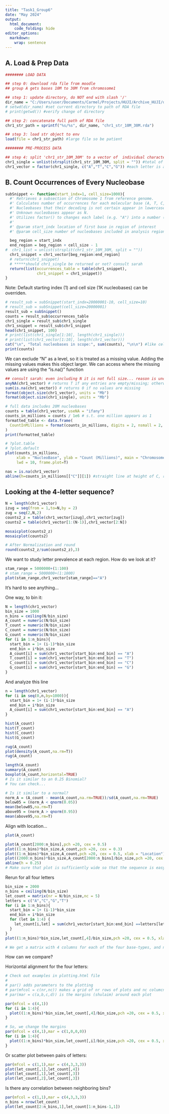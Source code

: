 ```yaml
---
title: "Task1_Group6"
date: "May 2024"
output:
  html_document:
    code_folding: hide
editor_options: 
  markdown: 
    wrap: sentence
---
```


## A. Load & Prep Data

```r
######## LOAD DATA

## step 0: download rda file from moodle 
## group A gets bases 10M to 30M from chromosome1

## step 1: update directory, do NOT end with slash '/'
dir_name = "C:/Users/user/Documents/Carmel/Projects/HUJI/Archive_HUJI/data-analysis-genomics"
# setwd(dir_name) #set current directory to path of RDA file
# print(getwd()) #verify change of directory

## step 2: concatenate full path of RDA file
chr1_str_path = sprintf("%s/%s", dir_name, "chr1_str_10M_30M.rda") 

## step 3: load str object to env
load(file = chr1_str_path) #large file so be patient
```

```r

######## PRE-PROCESS DATA

## step 4: split 'chr1_str_10M_30M' to a vector of  individual characters
chr1_single = unlist(strsplit(chr1_str_10M_30M, split = "")) #total of 20M bases
chr1_vector = factor(chr1_single, c("A","T","C","G")) #each letter is assigned a number

```


## B. Count Occurrences of Every Nucleobase

```r
subSnippet <- function(start_indx=1, cell_size=1000){
  #' Retrieves a subsection of Chromosome 1 from reference genome.
  #' Calculates number of occurrences for each molecular base (A, T, C, G). 
  #' Nucleobases that their decoding is not certain appear in lowercase.
  #' Unknown nucleobases appear as N.
  #' Utilizes factor() to changes each label (e.g. "A") into a number (1).
  #'
  #' @param start_indx location of first base in region of interest
  #' @param cell_size number of nucleobases included in analysis region

  beg_region = start_indx
  end_region = beg_region + cell_size - 1
#  chr1_list = unlist(strsplit(chr1_str_10M_30M, split = ""))
  chr1_snippet = chr1_vector[beg_region:end_region]
  # return(chr1_snippet)
  # *****should chr1_single be returned or not? consult sarah
  return(list(occurrences_table = table(chr1_snippet),
              chr1_snippet = chr1_snippet))
}
```

Note: Default starting index (1) and cell size (1K nucleobases) can be overriden.

```r
# result_sub = subSnippet(start_indx=20000001-10, cell_size=10)
# result_sub = subSnippet(cell_size=20000001)
result_sub = subSnippet()
counts = result_sub$occurrences_table
chr1_single = result_sub$chr1_single
chr1_snippet = result_sub$chr1_snippet
head(chr1_snippet, 100)
# print(list(chr1_single[1:10], length(chr1_single)))
# print(list(chr1_vector[1:10], length(chr1_vector)))
cat("\n", "Total nucleobases in scope:", sum(counts), "\n\n") #like cell size
print(counts)
```



We can exclude "N" as a level, so it is treated as a missing value.
Adding the missing values makes this object larger.
We can access where the missing values are using the "is.na()" function

```r
## consult sarah: even including N it is not full size... reason is unclear
anyNA(chr1_vector) # returns T if any entries are empty/missing; otherwise, F
sum(is.na(chr1_vector)) # returns 0 if no values are missing
format(object.size(chr1_vector), units = "Mb")
format(object.size(chr1_single), units = "Mb")


```



```r

# full data includes 20M nucleobases
counts = table(chr1_vector, useNA = "ifany")
counts_in_millions = counts / 1e6 # s.t. one million appears as 1
formatted_table <- data.frame(
  CountInMillions = format(counts_in_millions, digits = 2, nsmall = 2, scientific = FALSE)
)
print(formatted_table)

```




```r
# ?plot.table
# ?plot.default
plot(counts_in_millions, 
     xlab = "NucleoBase", ylab = "Count (Millions)", main = "Chromosome 1", 
     lwd = 10, frame.plot=T)

nas = is.na(chr1_vector)
abline(h=counts_in_millions[["C"]][1]) #straight line at height of C, rounded down
```

## Looking at the 4-letter sequence?

```r

N = length(chr1_vector)
izug = seq(from = 1,to=N,by = 2)
zug = seq(2,N,2)
counts2_z = table(chr1_vector[izug],chr1_vector[zug])
counts2 = table(chr1_vector[1:(N-1)],chr1_vector[2:N])

mosaicplot(counts2_z)
mosaicplot(counts2)

# After Normalization and round
round(counts2_z/sum(counts2_z),3)


```

We want to study letter prevalence at each region.
How do we look at it?

```r
stam_range = 5000000+(1:100)
# stam_range = 5000000+(1:1000)
plot(stam_range,chr1_vector[stam_range]=="A")
```

It's hard to see anything...

One way, to bin it:

```r
N = length(chr1_vector)
bin_size = 1000
n_bins = ceiling(N/bin_size)
A_count = numeric(N/bin_size)
T_count = numeric(N/bin_size)
C_count = numeric(N/bin_size)
G_count = numeric(N/bin_size)
for (i in 1:n_bins){
  start_bin = 1+ (i-1)*bin_size
  end_bin = i*bin_size
  A_count[i] = sum(chr1_vector[start_bin:end_bin] == "A")
  T_count[i] = sum(chr1_vector[start_bin:end_bin] == "T")
  C_count[i] = sum(chr1_vector[start_bin:end_bin] == "C")
  G_count[i] = sum(chr1_vector[start_bin:end_bin] == "G")
}
```

And analyze this line

```r
n = length(chr1_vector)
for (i in seq(0,n,by=1000)){
  start_bin = 1+ (i-1)*bin_size
  end_bin = i*bin_size
  A_count[i] = sum(chr1_vector[start_bin:end_bin] == "A")
}
```

```r
hist(A_count)
hist(T_count)
hist(C_count)
hist(G_count)
```


```r
rug(A_count)
plot(density(A_count,na.rm=T))
rug(A_count)

length(A_count)
summary(A_count)
boxplot(A_count,horizontal=TRUE)
# Is it similar to an 0.25 Binomial?
# You can check...

# Is it similar to a normal?
norm_A = (A_count - mean(A_count,na.rm=TRUE))/sd(A_count,na.rm=TRUE)
below05 = (norm_A < qnorm(0.05))
mean(below05,na.rm=T)
above95 = (norm_A > qnorm(0.95))
mean(above95,na.rm=T)

```

Align with location...

```r
plot(A_count)

plot(A_count[2000:n_bins],pch =20, cex = 0.5)
plot((1:n_bins)*bin_size,A_count,pch =20, cex = 0.3)
plot((1:n_bins)*bin_size,A_count,pch =20, cex = 0.5, xlab = "Location")
plot((2000:n_bins)*bin_size,A_count[2000:n_bins]/bin_size,pch =20, cex = 0.5, xlab = "Location")
abline(h = 0.25)
# Make sure that plot is sufficiently wide so that the sequence is easy to see...

```

Rerun for all four letters

```r
bin_size = 2000
n_bins = ceiling(N/bin_size)
let_count = matrix(nr = N/bin_size,nc = 5)
letters = c("A","C","G","T")
for (i in 1:n_bins){
  start_bin = 1+ (i-1)*bin_size
  end_bin = i*bin_size
  for (let in 1:4) {
    let_count[i,let] = sum(chr1_vector[start_bin:end_bin] ==letters[let],na.rm=TRUE)
  }
}
plot((1:n_bins)*bin_size,let_count[,4]/bin_size,pch =20, cex = 0.5, xlab = "Location")

# We get a matrix with 4 columns for each of the four base-types, and n_bins rows for each of the bins
```

How can we compare?

Horizontal alignment for the four letters:

```r
# Check out examples in plotting.html file
#
# par() adds parameters to the plotting 
# par(mfcol = c(nr,nc)) makes a grid of nr rows of plots and nc columcns of plots. Here, one column and four rows
# par(mar = c(a,b,c,d)) is the margins (shulaim) around each plot 

par(mfcol = c(4,1))
for (i in 1:4){
  plot((1:n_bins)*bin_size,let_count[,4]/bin_size,pch =20, cex = 0.5, xlab = "Location")
}

# So, we change the margins
par(mfcol = c(4,1),mar = c(1,0,0,0))
for (i in 1:4){
  plot((1:n_bins)*bin_size,let_count[,i]/bin_size,pch =20, cex = 0.5, xlab = "Location")
}

```

Or scatter plot between pairs of letters:

```r
par(mfcol = c(1,1),mar = c(4,3,3,3))
plot(let_count[,1],let_count[,4])
plot(let_count[,1],let_count[,3])
plot(let_count[,2],let_count[,3])
```

Is there any correlation between neighboring bins?

```r
par(mfcol = c(1,1),mar = c(4,3,3,3))
n_bins = nrow(let_count)
plot(let_count[2:n_bins,1],let_count[1:n_bins-1,1])

```

